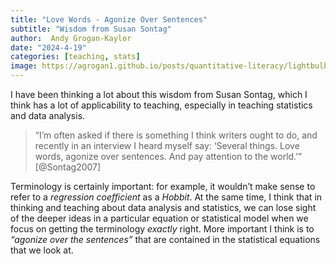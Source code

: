 ```yaml
---
title: "Love Words - Agonize Over Sentences"
subtitle: "Wisdom from Susan Sontag"
author:  Andy Grogan-Kaylor 
date: "2024-4-19"
categories: [teaching, stats]
image: https://agrogan1.github.io/posts/quantitative-literacy/lightbulb-and-clover.png
---
```


I have been thinking a lot about this wisdom from Susan Sontag, which I think has a lot of applicability to teaching, especially in teaching statistics and data analysis.

> "I’m often asked if there is something I think writers ought to do, and recently in an interview I heard myself say: 'Several things. Love words, agonize over sentences. And pay attention to the world.'" [@Sontag2007]

Terminology is certainly important: for example, it wouldn't make sense to refer to a *regression coefficient* as a *Hobbit*. At the same time, I think that in thinking and teaching about data analysis and statistics, we can lose sight of the deeper ideas in a particular equation or statistical model when we focus on getting the terminology *exactly* right. More important I think is to *"agonize over the sentences"* that are contained in the statistical equations that we look at.











